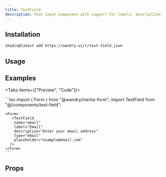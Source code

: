 ```yaml
---
title: TextField
description: Text input component with support for labels, descriptions, and addons
---
```


## Installation

```bash
shadcn@latest add https://wandry-ui/r/text-field.json
```

## Usage

<ComponentPreview
  name="text-field-demo"
  description="A text input field with a label and description"
  align="start"
/>

## Examples

<Tabs items={["Preview", "Code"]}>
  <Tab value="Preview">
    <div className="p-4 border rounded-lg">
      <Form>
         <TextField
            name="email"
            label="Email"
            description="Enter your email address"
            placeholder="example@email.com"
          />
      </Form>
    </div>
  </Tab>
  <Tab value="Code">
    ```tsx
    import { Form } from "@wandry/inertia-form";
    import TextField from "@/components/text-field";

    <Form>
       <TextField
        name="email"
        label="Email"
        description="Enter your email address"
        type="email"
        placeholder="example@email.com"
      />
    </Form>
    ```

  </Tab>
</Tabs>

## Props

<AutoTypeTable path="registry/wandry-ui/text-field.tsx" name="TextFieldProps" />
